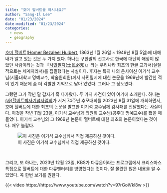 ```yaml
---
title: "호머 헐버트를 아시나요?"
author: "Sang-Il Lee"
date: "01/23/2024"
date-modified: "01/23/2024"
categories:
  - news
  - geography
---
```


[호머 헐버트](https://ko.wikipedia.org/wiki/%ED%98%B8%EB%A8%B8_%ED%97%90%EB%B2%84%ED%8A%B8)([Homer Bezaleel Hulbert](https://en.wikipedia.org/wiki/Homer_Hulbert), 1863년 1월 26일 \~ 1949년 8월 5일)에 대해 내가 알고 있는 것은 두 가지 였다. 하나는 구한말의 선교사로 한국에 대단히 애정이 많았던 사람이라는 것과 『[사민필지(士民必知)](https://ko.wikipedia.org/wiki/%EC%82%AC%EB%AF%BC%ED%95%84%EC%A7%80)』라는 우리나라 최초의 한글 교과서(실질적으로는 세계지리서)를 집필했다는 사실이다. 후자는 특히 나의 은사이신 이기석 교수님(서울대학교 명예교수, 학술원회원)께서 사민필지에 대한 논문을 1969년에 발간한 적이 있기 때문에 좀 더 각별한 기억으로 남아 있었다. 그러나 그 정도였다.

그랬던 그가 작년 말 갑자기 훅 다가왔다. 두 가지 사건이 있어 여기에 소개한다. 하나는 [(사)헐버트박사기념사업회](http://www.hulbert.or.kr/)가 서거 74주년 추모대회를 2023년 8월 31일에 개최하면서, 호머 헐버트에 대한 최초의 논문을 발표한 이기석 교수님께 감사패를 전달했다는 사실이다. 이것을 작년 11월 23일, 이기석 교수님과 최원회 교수님(공주대 명예교수)를 뵀을 때 들었다. 이기석 교수님의 그 1969년 논문이 헐버트에 대한 최초의 논문이었다는 것이다. 매우 놀랍다.

![이 사진은 이기석 교수님께서 직접 제공하신 것이다.](images/KakaoTalk_20240123_142721075_03.jpg)

<br>

그리고, 또 하나는, 2023년 12월 23일, KBS가 다큐온이라는 프로그램에서 크리스마스 특집으로 헐버트에 대한 다큐멘터리를 방영했다는 것이다. 잘 몰랐던 많은 내용을 알 수 있었다. 꼭 한번 보기를 권한다.

{{< video https://https://www.youtube.com/watch?v=97rGoiVkl8w >}}
